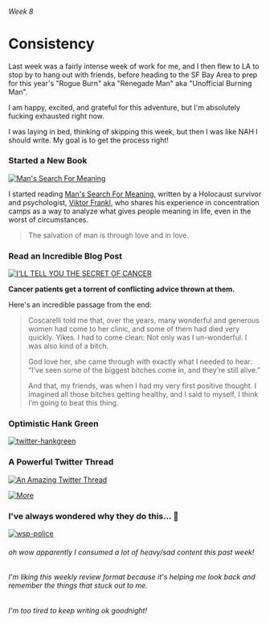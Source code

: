 ###### Week 8

# Consistency

Last week was a fairly intense week of work for me, and I then flew to LA to stop by to hang out with friends, before heading to the SF Bay Area to prep for this year's "Rogue Burn" aka "Renegade Man" aka "Unofficial Burning Man".

I am happy, excited, and grateful for this adventure, but I'm absolutely fucking exhausted right now.

I was laying in bed, thinking of skipping this week, but then I was like NAH I should write. My goal is to get the process right!

### Started a New Book

[![Man's Search For Meaning](/img/week-8-mans-search-for-meaning.png)](https://www.audible.com/pd/Mans-Search-for-Meaning-Audiobook/B002V0QUOC)

I started reading [Man's Search For Meaning](https://en.wikipedia.org/wiki/Man%27s_Search_for_Meaning), written by a Holocaust survivor and psychologist, [Viktor Frankl](https://en.wikipedia.org/wiki/Viktor_Frankl), who shares his experience in concentration camps as a way to analyze what gives people meaning in life, even in the worst of circumstances.

> The salvation of man is through love and in love.

### Read an Incredible Blog Post

[![I’LL TELL YOU THE SECRET OF CANCER](/img/week-8-cancer.png)](https://www.theatlantic.com/health/archive/2021/08/caitlin-flanagan-secret-of-surviving-cancer/619844/)

**Cancer patients get a torrent of conflicting advice thrown at them.**

Here's an incredible passage from the end:

> Coscarelli told me that, over the years, many wonderful and generous women had come to her clinic, and some of them had died very quickly. Yikes. I had to come clean: Not only was I un-wonderful. I was also kind of a bitch.
>
> God love her, she came through with exactly what I needed to hear: “I’ve seen some of the biggest bitches come in, and they’re still alive.”
>
> And that, my friends, was when I had my very first positive thought. I imagined all those bitches getting healthy, and I said to myself, I think I’m going to beat this thing.

### Optimistic Hank Green

[![twitter-hankgreen](/img/week-8-twitter-hankgreen.png)](https://twitter.com/hankgreen/status/1432001004623433730?s=20)

### A Powerful Twitter Thread

[![An Amazing Twitter Thread](/img/week-8-twitter-hadip.png)](https://twitter.com/hadip/status/1429550049806086144)

[![More](/img/week-8-twitter-hadip-2.png)](https://twitter.com/hadip/status/1429550049806086144)

### I've always wondered why they do this... 🤔

[![wsp-police](/img/week-8-wsp-police.png)](https://twitter.com/arctictony/status/1430832031743741953?s=20)

###### oh wow apparently I consumed a lot of heavy/sad content this past week!

###### I'm liking this weekly review format because it's helping me look back and remember the things that stuck out to me.

###### I'm too tired to keep writing ok goodnight!
